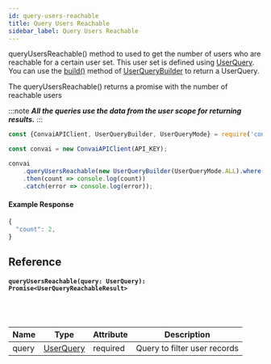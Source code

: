 ```yaml
---
id: query-users-reachable
title: Query Users Reachable
sidebar_label: Query Users Reachable
---
```


queryUsersReachable() method to used to get the number of users who are reachable for a certain user set. This user set is defined using [UserQuery](./../models/user-query). You can use the [build()](../classes/user-query-builder#public-build-userquery) method of [UserQueryBuilder](../classes/user-query-builder) to return a UserQuery.

The queryUsersReachable() returns a promise with the number of reachable users

:::note
_**All the queries use the data from the user scope for returning results.**_
:::

```js
const {ConvaiAPIClient, UserQueryBuilder, UserQueryMode} = require('convai-sdk');

const convai = new ConvaiAPIClient(API_KEY);

convai
    .queryUsersReachable(new UserQueryBuilder(UserQueryMode.ALL).where('firstName').equals('John').build())
    .then(count => console.log(count))
    .catch(error => console.log(error));
```

#### Example Response
```js
{
  "count": 2,
}
```

## Reference

#### ```queryUsersReachable(query: UserQuery): Promise<UserQueryReachableResult>```
<br></br>

| Name  | Type                              | Attribute | Description                  |
| ----- | --------------------------------- | --------- | ---------------------------- |
| query | [UserQuery](../models/user-query) | required  | Query to filter user records |
